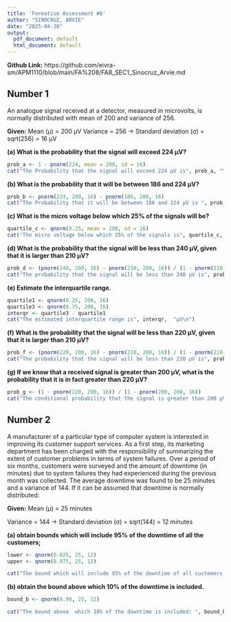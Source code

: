---
title: 'Formative Assessment #8'
author: "SINOCRUZ, ARVIE"
date: "2025-04-30"
output:
  pdf_document: default
  html_document: default
---

**Github Link:**  https://github.com/eivra-sm/APM1110/blob/main/FA%208/FA8_SEC1_Sinocruz_Arvie.md 

## Number 1

An analogue signal received at a detector, measured in microvolts, is
normally distributed with mean of 200 and variance of 256.

**Given:**
Mean (μ) = 200 μV
Variance = 256 → Standard deviation (σ) = sqrt(256) = 16 μV

**(a) What is the probability that the signal will exceed 224 µV?**

```r
prob_a <- 1 - pnorm(224, mean = 200, sd = 16)
cat("The Probability that the signal will exceed 224 µV is", prob_a, "\n")
```

**(b) What is the probability that it will be between 186 and 224 µV?**
```r
prob_b <- pnorm(224, 200, 16) - pnorm(186, 200, 16)
cat("The Probability that it will be between 186 and 224 µV is ", prob_b, "\n")
```

**(c) What is the micro voltage below which 25% of the signals will be?**
```r
quartile_c <- qnorm(0.25, mean = 200, sd = 16)
cat("The micro voltage below which 25% of the signals is", quartile_c, "\n")
```

**(d) What is the probability that the signal will be less than 240 µV, given that it is larger than 210 µV?**
```r 
prob_d <- (pnorm(240, 200, 16) - pnorm(210, 200, 16)) / (1 - pnorm(210, 200, 16))
cat("The probability that the signal will be less than 240 µV is", prob_d, "\n")
```
    
**(e) Estimate the interquartile range.**
```r
quartile1 <- qnorm(0.25, 200, 16)
quartile3 <- qnorm(0.75, 200, 16)
interqr <- quartile3 - quartile1
cat("The estimated interquartile range is", interqr,  "µV\n")
```

**(f) What is the probability that the signal will be less than 220 µV, given that it is larger than 210 µV?**
```r
prob_f <- (pnorm(220, 200, 16) - pnorm(210, 200, 16)) / (1 - pnorm(210, 200, 16))
cat("The probability that the signal will be less than 220 µV is", prob_f, "\n")
```

**(g) If we know that a received signal is greater than 200 µV, what is the probability that it is in fact greater than 220 µV?**
```r
prob_g <- (1 - pnorm(220, 200, 16)) / (1 - pnorm(200, 200, 16))
cat("The conditional probability that the signal is greater than 200 µV is", prob_g, "\n")
```

## Number 2

A manufacturer of a particular type of computer system is interested in
improving its customer support services. As a first step, its marketing
department has been charged with the responsibility of summarizing the
extent of customer problems in terms of system failures. Over a period
of six months, customers were surveyed and the amount of downtime (in
minutes) due to system failures they had experienced during the previous
month was collected. The average downtime was found to be 25 minutes and
a variance of 144. If it can be assumed that downtime is normally
distributed:

**Given:**
Mean (μ) = 25 minutes

Variance = 144 → Standard deviation (σ) = sqrt(144) = 12 minutes

**(a) obtain bounds which will include 95% of the downtime of all the customers; **
```r
lower <- qnorm(0.025, 25, 12)
upper <- qnorm(0.975, 25, 12)

cat("The bound which will include 95% of the downtime of all customers: ", lower,  "minutes to", upper, "minutes \n")
```


**(b) obtain the bound above which 10% of the downtime is included.**
```r
bound_b <- qnorm(0.90, 25, 12)

cat("The bound above  which 10% of the downtime is included: ", bound_b, "minutes \n")
```


